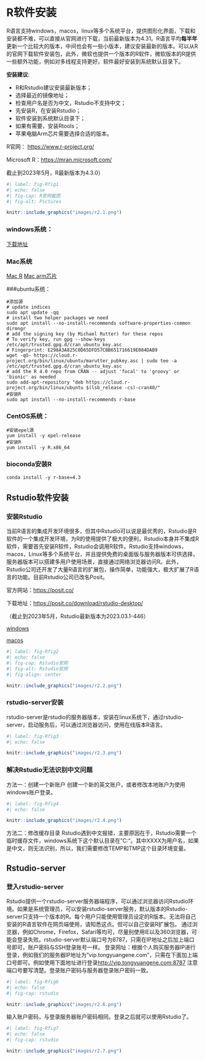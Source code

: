 # R软件安装 {.sec-install}

R语言支持windows，macos，linux等多个系统平台，提供图形化界面，下载和安装都不难，可以直接从官网进行下载，当前最新版本为4.31。R语言平均**每半年**更新一个比较大的版本，中间也会有一些小版本，建议安装最新的版本。可以从R的官网下载软件安装包，此外，微软也提供一个版本的R软件，微软版本的R提供一些额外功能，例如对多线程支持更好。软件最好安装到系统默认目录下。

**安装建议**:

-   R和Rstudio建议安装最新版本；
-   选择最近的镜像地址；
-   检查用户名是否为中文，Rstudio不支持中文；
-   先安装R，在安装Rstudio；
-   软件安装到系统默认目录下；
-   如果有需要，安装Rtools；
-   苹果电脑Arm芯片需要选择合适的版本。

R官网： <https://www.r-project.org/>

Microsoft R：<https://mran.microsoft.com/>

::: callout-note
截止到2023年5月，R最新版本为4.3.0）
:::

```r
#| label: fig-Rfig1
#| echo: false
#| fig-cap: R官网截图
#| fig-alt: Pictures

knitr::include_graphics("images/r2.1.png")
```

### windows系统：

[下载地址](https://cloud.r-project.org/bin/windows/base/R-4.3.0-win.exe)

### Mac系统

[Mac R](https://cloud.r-project.org/bin/macosx/big-sur-x86_64/base/R-4.3.0-x86_64.pkg) [Mac arm芯片](https://cloud.r-project.org/bin/macosx/big-sur-arm64/base/R-4.3.0-arm64.pkg)

###ubuntu系统：

```         
#添加源
# update indices
sudo apt update -qq
# install two helper packages we need
sudo apt install --no-install-recommends software-properties-common dirmngr
# add the signing key (by Michael Rutter) for these repos
# To verify key, run gpg --show-keys /etc/apt/trusted.gpg.d/cran_ubuntu_key.asc 
# Fingerprint: E298A3A825C0D65DFD57CBB651716619E084DAB9
wget -qO- https://cloud.r-project.org/bin/linux/ubuntu/marutter_pubkey.asc | sudo tee -a /etc/apt/trusted.gpg.d/cran_ubuntu_key.asc
# add the R 4.0 repo from CRAN -- adjust 'focal' to 'groovy' or 'bionic' as needed
sudo add-apt-repository "deb https://cloud.r-project.org/bin/linux/ubuntu $(lsb_release -cs)-cran40/"
#安装R
sudo apt install --no-install-recommends r-base
```

### CentOS系统：

```         
#安装epel源
yum install -y epel-release
#安装R
yum install -y R.x86_64
```

### bioconda安装R

```         
conda install -y r-base=4.3
```

## Rstudio软件安装

### 安装Rstudio

当前R语言的集成开发环境很多，但其中Rstudio可以说是最优秀的，Rstudio是R软件的一个集成开发环境，为R的使用提供了极大的便利，Rstudio本身并不集成R软件，需要首先安装R软件，Rstudio会调用R软件。Rstudio支持windows，macos，Linux等多个系统平台，并且提供免费的桌面版与服务器版本可供选择，服务器版本可以搭建多用户使用场景，直接通过网络浏览器访问R。此外，Rstudio公司还开发了大量R语言的扩展包，操作简单，功能强大，极大扩展了R语言的功能。目前Rstudio公司已改名Posit。

官方网站：<https://posit.co/>

下载地址：<https://posit.co/download/rstudio-desktop/>

::: callout-note
（截止到2023年5月，Rstudio最新版本为2023.03.1-446）
:::

[windows](https://download1.rstudio.org/electron/windows/RStudio-2023.03.1-446.exe)

[macos](https://download1.rstudio.org/electron/macos/RStudio-2023.03.1-446.dmg)

```r
#| label: fig-Rfig2
#| echo: false
#| fig-cap: Rstudio官网
#| fig-alt: Rstudio官网
#| fig-align: center

knitr::include_graphics("images/r2.2.png")
```

### rstudio-server安装

rstudio-server是rstudio的服务器版本，安装在linux系统下，通过rstudio-server，启动服务后，可以通过浏览器访问，使用在线版本R语言。

```r
#| label: fig-Rfig3
#| echo: false

knitr::include_graphics("images/r2.3.png")
```

### 解决Rstudio无法识别中文问题

方法一：创建一个新账户 创建一个新的英文账户，或者修改本地账户为使用windows账户登录。

```r
#| label: fig-Rfig4
#| echo: false

knitr::include_graphics("images/r2.4.png")
```

方法二：修改缓存目录 Rstudio遇到中文报错，主要原因在于，Rstudio需要一个临时缓存文件，windows系统下这个默认目录在"C:\User\XXXX\AppData\Local\Temp"。其中XXXX为用户名，如果是中文，则无法识别，所以，我们需要修改TEMP和TMP这个目录环境变量。

## Rstudio-server

### 登入rstudio-server

Rstudio提供一个rstudio-server服务器端程序，可以通过浏览器访问Rstudio环境。如果是系统管理员，可以安装rstudio-server服务，默认版本的Rstudio-server只支持一个版本的R。每个用户只能使用管理员设定的R版本。无法将自己安装的R语言软件在网页端使用，请知悉这点。但可以自己安装R扩展包。 通过浏览器，例如Chrome，Firefox，Safari等均可，尽量别使用IE以及360浏览器，可能会登录失败。rstudio-server默认端口号为8787，只需在IP地址之后加上端口号即可，账户密码与SSH登录账号一样。 登录网址：根据个人购买服务器IP进行登录，例如我们的服务器IP地址为"vip.tongyuangene.com"，只需在下面加上端口号即可。例如使用下面地址进行登录<http://vip.tongyuangene.com:8787> 注意端口号要写清楚。登录账户密码与服务器登录账户密码一致。

```r
#| label: fig-Rfig6
#| echo: false
#| fig-cap: rstudio

knitr::include_graphics("images/r2.6.png")
```

输入账户密码，与登录服务器账户密码相同。登录之后就可以使用Rstudio了。

```r
#| label: fig-Rfig7
#| echo: false
#| fig-cap: rstudio

knitr::include_graphics("images/r2.7.png")
```
